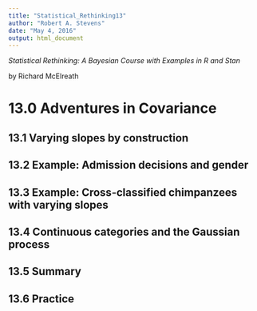 ```yaml
---
title: "Statistical_Rethinking13"
author: "Robert A. Stevens"
date: "May 4, 2016"
output: html_document
---
```


*Statistical Rethinking: A Bayesian Course with Examples in R and Stan*

by Richard McElreath

# 13.0 Adventures in Covariance  

## 13.1 Varying slopes by construction  

## 13.2 Example: Admission decisions and gender  

## 13.3 Example: Cross-classified chimpanzees with varying slopes  

## 13.4 Continuous categories and the Gaussian process  

## 13.5 Summary  

## 13.6 Practice 
